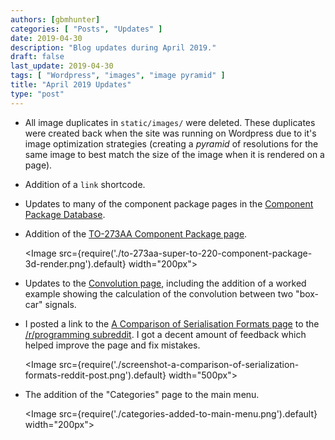 ```yaml
---
authors: [gbmhunter]
categories: [ "Posts", "Updates" ]
date: 2019-04-30
description: "Blog updates during April 2019."
draft: false
last_update: 2019-04-30
tags: [ "Wordpress", "images", "image pyramid" ]
title: "April 2019 Updates"
type: "post"
---
```


* All image duplicates in `static/images/` were deleted. These duplicates were created back when the site was running on Wordpress due to it's image optimization strategies (creating a _pyramid_ of resolutions for the same image to best match the size of the image when it is rendered on a page).

* Addition of a `link` shortcode.

* Updates to many of the component package pages in the [Component Package Database](/pcb-design/component-packages).

* Addition of the [TO-273AA Component Package page](/pcb-design/component-packages/to-273aa-component-package).

    <Image src={require('./to-273aa-super-to-220-component-package-3d-render.png').default} width="200px"></Image>

* Updates to the [Convolution page](/programming/signal-processing/convolution), including the addition of a worked example showing the calculation of the convolution between two "box-car" signals.

* I posted a link to the [A Comparison of Serialisation Formats page](/programming/serialization-formats/a-comparison-of-serialization-formats) to the [/r/programming subreddit](https://www.reddit.com/r/linux/comments/bhq9c5/how_to_use_socketcan_with_the_commandline_in_linux/). I got a decent amount of feedback which helped improve the page and fix mistakes.

    <Image src={require('./screenshot-a-comparison-of-serialization-formats-reddit-post.png').default} width="500px"></Image>

* The addition of the "Categories" page to the main menu.

    <Image src={require('./categories-added-to-main-menu.png').default} width="200px"></Image>
